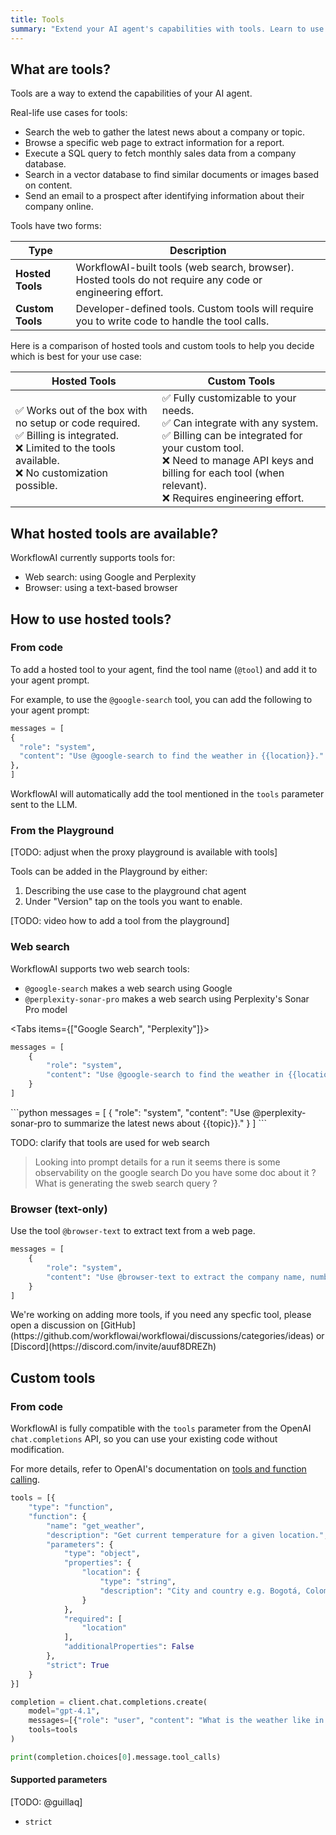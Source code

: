 ```yaml
---
title: Tools
summary: "Extend your AI agent's capabilities with tools. Learn to use hosted tools like web search and browser, or define your own custom tools for maximum flexibility."
---
```



## What are tools?

Tools are a way to extend the capabilities of your AI agent.

Real-life use cases for tools:
- Search the web to gather the latest news about a company or topic.
- Browse a specific web page to extract information for a report.
- Execute a SQL query to fetch monthly sales data from a company database.
- Search in a vector database to find similar documents or images based on content.
- Send an email to a prospect after identifying information about their company online.

Tools have two forms:

| Type              | Description                                                                                      |
|-------------------|--------------------------------------------------------------------------------------------------|
| **Hosted Tools**  | WorkflowAI-built tools (web search, browser). Hosted tools do not require any code or engineering effort. |
| **Custom Tools**  | Developer-defined tools. Custom tools will require you to write code to handle the tool calls.   |

Here is a comparison of hosted tools and custom tools to help you decide which is best for your use case:

| **Hosted Tools** | **Custom Tools** |
|------------------|------------------|
| ✅ Works out of the box with no setup or code required.<br />✅ Billing is integrated.<br />❌ Limited to the tools available.<br />❌ No customization possible. | ✅ Fully customizable to your needs.<br />✅ Can integrate with any system.<br />✅ Billing can be integrated for your custom tool.<br />❌ Need to manage API keys and billing for each tool (when relevant).<br />❌ Requires engineering effort. |

## What hosted tools are available?

WorkflowAI currently supports tools for:
- Web search: using Google and Perplexity
- Browser: using a text-based browser

## How to use hosted tools?

### From code

To add a hosted tool to your agent, find the tool name (`@tool`) and add it to your agent prompt.

For example, to use the `@google-search` tool, you can add the following to your agent prompt:

```python
messages = [
{
  "role": "system",
  "content": "Use @google-search to find the weather in {{location}}."
},
]
```

WorkflowAI will automatically add the tool mentioned in the `tools` parameter sent to the LLM.

### From the Playground

[TODO: adjust when the proxy playground is available with tools]

Tools can be added in the Playground by either:
1. Describing the use case to the playground chat agent 
2. Under "Version" tap on the tools you want to enable.

[TODO: video how to add a tool from the playground]

### Web search

WorkflowAI supports two web search tools:
- `@google-search` makes a web search using Google
- `@perplexity-sonar-pro` makes a web search using Perplexity's Sonar Pro model

<Tabs items={["Google Search", "Perplexity"]}>
  <Tab>
  ```python
  messages = [
      {
          "role": "system",
          "content": "Use @google-search to find the weather in {{location}}."
      }
  ]
  ```
  </Tab>
  <Tab>
  ```python
  messages = [
      {
          "role": "system",
          "content": "Use @perplexity-sonar-pro to summarize the latest news about {{topic}}."
      }
  ]
  ```
  </Tab>
</Tabs>

TODO: clarify that tools are used for web search
> Looking into prompt details for a run it seems there is some observability on the google search
> Do you have some doc about it ? What is generating the sweb search query ?

### Browser (text-only)

Use the tool `@browser-text` to extract text from a web page.

```python
messages = [
    {
        "role": "system",
        "content": "Use @browser-text to extract the company name, number of employees, and email address from {{company_url}}."
    }
]
```

<Callout type="info">
We're working on adding more tools, if you need any specfic tool, please open a discussion on [GitHub](https://github.com/workflowai/workflowai/discussions/categories/ideas) or [Discord](https://discord.com/invite/auuf8DREZh)
</Callout>

## Custom tools

### From code

WorkflowAI is fully compatible with the `tools` parameter from the OpenAI `chat.completions` API, so you can use your existing code without modification.

For more details, refer to OpenAI's documentation on [tools and function calling](https://platform.openai.com/docs/guides/function-calling).

```python
tools = [{
    "type": "function",
    "function": {
        "name": "get_weather",
        "description": "Get current temperature for a given location.",
        "parameters": {
            "type": "object",
            "properties": {
                "location": {
                    "type": "string",
                    "description": "City and country e.g. Bogotá, Colombia"
                }
            },
            "required": [
                "location"
            ],
            "additionalProperties": False
        },
        "strict": True
    }
}]

completion = client.chat.completions.create(
    model="gpt-4.1",
    messages=[{"role": "user", "content": "What is the weather like in Paris today?"}],
    tools=tools
)

print(completion.choices[0].message.tool_calls)
```

#### Supported parameters

[TODO: @guillaq]
- `strict`